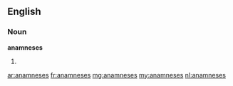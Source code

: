 ==English==

===Noun===
'''anamneses'''

# {{plural of|[[anamnesis]]}}

[[ar:anamneses]]
[[fr:anamneses]]
[[mg:anamneses]]
[[my:anamneses]]
[[nl:anamneses]]